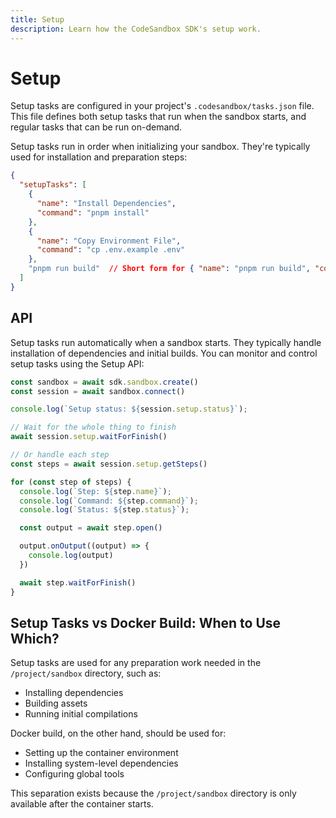 ```yaml
---
title: Setup
description: Learn how the CodeSandbox SDK's setup work.
---
```



# Setup

Setup tasks are configured in your project's `.codesandbox/tasks.json` file. This file defines both setup tasks that run when the sandbox starts, and regular tasks that can be run on-demand.

Setup tasks run in order when initializing your sandbox. They're typically used for installation and preparation steps:

```json
{
  "setupTasks": [
    {
      "name": "Install Dependencies",
      "command": "pnpm install"
    },
    {
      "name": "Copy Environment File",
      "command": "cp .env.example .env"
    },
    "pnpm run build"  // Short form for { "name": "pnpm run build", "command": "pnpm run build" }
  ]
}
```

## API

Setup tasks run automatically when a sandbox starts. They typically handle installation of dependencies and initial builds. You can monitor and control setup tasks using the Setup API:

```ts
const sandbox = await sdk.sandbox.create()
const session = await sandbox.connect()

console.log(`Setup status: ${session.setup.status}`);

// Wait for the whole thing to finish
await session.setup.waitForFinish()

// Or handle each step
const steps = await session.setup.getSteps()

for (const step of steps) {
  console.log(`Step: ${step.name}`);
  console.log(`Command: ${step.command}`);
  console.log(`Status: ${step.status}`);

  const output = await step.open()

  output.onOutput((output) => {
    console.log(output)
  })

  await step.waitForFinish()
}
```

## Setup Tasks vs Docker Build: When to Use Which?

Setup tasks are used for any preparation work needed in the `/project/sandbox` directory, such as:

- Installing dependencies
- Building assets
- Running initial compilations

Docker build, on the other hand, should be used for:

- Setting up the container environment
- Installing system-level dependencies
- Configuring global tools

This separation exists because the `/project/sandbox` directory is only available after the container starts.
